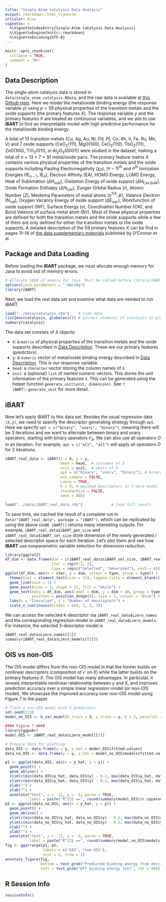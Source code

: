 ```yaml
---
title: "Single-Atom Catalysis Data Analysis"
output: rmarkdown::html_vignette
urlcolor: blue
vignette: >
  %\VignetteIndexEntry{Single-Atom Catalysis Data Analysis}
  %\VignetteEngine{knitr::rmarkdown}
  %\VignetteEncoding{UTF-8}
---
```


```r
knitr::opts_chunk$set(
  collapse = TRUE,
  comment = "#>"
)
```

## Data Description{#data}
The single-atom catalysis data is stored in `data/single_atom_catalysis.RData`, and the raw data is available at [this Github repo](https://github.com/tsenftle/Metal-Oxide-LASSO-lo). Here we model the metal/oxide binding energy (the response variable $y$) using $p=59$ physical properties of the transition metals and the oxide supports (the primary features $X$). The response variable $y$ and the primary features $X$ are treated as continuous variables, and we aim to use **iBART** to find an interpretable model with high predictive performance for the metal/oxide binding energy.

A total of 13 transition metals ($\text{Cu, Ag, Au, Ni, Pd, Pt,}$ $\text{Co, Rh, Ir, Fe, Ru, Mn, V}$) and 7 oxide supports ($\text{CeO}_2(111)$, $\text{MgO}(100)$, $\text{CeO}_2(110)$, $\text{TbO}_2(111)$, $\text{ZnO}(100)$, $\text{TiO}_2(011)$, $\alpha\text{-Al}_2\text{O}_3(0001)$) were studied in the dataset, making a total of $n = 13 \times 7 = 91$ metal/oxide pairs. The primary feature matrix $X$ contains various physical properties of the transition metals and the oxide supports including Pauling Electronegativity ($\chi_P$), $(n-1)^{\text{th}}$ and $n^{\text{th}}$ Ionization Energies ($\text{IE}_{n-1}$, $\text{IE}_n$), Electron Affinity ($\text{EA}$), $\text{HOMO}$ Energy, $\text{LUMO}$ Energy, Heat of Sublimation ($\Delta H_{\text{sub}}$), Oxidation Energy of oxide support ($\Delta H_{\text{f,ox,bulk}}$), Oxide Formation Enthalpy ($\Delta H_{\text{f,ox}}$), Zunger Orbital Radius ($r$), Atomic Number ($Z$), Meidema Parameters of metal atoms $(\eta^{1/3}, \varphi)$, Valance Electron ($\text{N}_{\text{val}}$), Oxygen Vacancy Energy of oxide support ($\Delta\text{E}_{\text{vac}}$), Workfunction of oxide support $(\text{WF})$, Surface Energy ($\gamma$), Coordination Number ($\text{CN}$), and Bond Valence of surface metal atom ($\text{BV}$). Most of these physical properties are defined for both the transition metals and the oxide supports while a few of them are only defined for either the transition metals or the oxide supports. A detailed description of the 59 primary features $X$ can be find in pages 11--14 of [the data supplementary materials](https://static-content.springer.com/esm/art%3A10.1038%2Fs41929-018-0094-5/MediaObjects/41929_2018_94_MOESM1_ESM.pdf) published by O'Connor et al.


## Package and Data Loading
Before loading the **iBART** package, we must allocate enough memory for Java to avoid out of memory errors.

```r
# Allocate 10GB of memory for Java. Must be called before library(iBART)
options(java.parameters = "-Xmx10g") 
library(iBART)
```
Next, we load the real data set and examine what data are needed to run iBART.
```r
load("../data/catalysis.rda")    # load data
list2env(catalysis, globalenv()) # extract elements of catalysis to global environment
summary(catalysis)
```
The data set consists of 4 objects:

+ `X`: a `matrix` of physical properties of the transition metals and the oxide supports described in [Data Description](#data). These are our primary features (predictors).
+ `y`: a `numeric` vector of metal/oxide binding energy described in [Data Description](#data). This is our response variable.
+ `head`: a `character` vector storing the column names of `X`.
+ `unit`: a (optional) `list` of named numeric vectors. This stores the unit information of the primary features `X`. This can be generated using the helper function `generate_unit(unit, dimension)`. See `?iBART::generate_unit` for more detail.

## iBART
Now let's apply iBART to this data set. Besides the usual regression data `(X,y)`, we need to specify the descriptor generating strategy through `opt`. Here we specify `opt = c("binary", "unary", "binary")`, meaning there will be 3 iterations and we want to alternate between binary and unary operators, starting with binary operators $\mathcal{O}_b$. We can also use all operators $O$ in an iteration. For example, `opt = c("all", "all")` will apply all operators $O$ for 2 iterations. 
```r
iBART_real_data <- iBART(X = X, y = y,
                         head = head,  # colnames of X
                         unit = unit,  # units of X
                         opt = c("binary", "unary", "binary"), # binary operator first
                         out_sample = FALSE,
                         Lzero = TRUE,
                         K = 5, # maximum descriptors in l-zero model
                         standardize = FALSE,
                         seed = 888)
```

```r
load("../data/iBART_real_data.rda")             # load full result
```

To save time, we cached the result of a complete run in `data("iBART_real_data", package = "iBART")`, which can be replicated by using the above code. `iBART()` returns many interesting outputs. For example, `iBART_real_data$iBART_gen_size` and `iBART_real_data$iBART_sel_size` store dimension of the newly generated / selected descriptor space for each iteration. Let's plot them and see how **iBART** use nonparametric variable selection for dimension reduction.

```r
library(ggplot2)
df_dim <- data.frame(dim = c(iBART_real_data$iBART_sel_size, iBART_real_data$iBART_gen_size),
                     iter = rep(0:3, 2),
                     type = rep(c("Selected", "Generated"), each = 4))
ggplot(df_dim, aes(x = iter, y = dim, colour = type, group = type)) +
  theme(text = element_text(size = 15), legend.title = element_blank()) +
  geom_line(size = 1) +
  geom_point(size = 3, shape = 21, fill = "white") +
  geom_text(data = df_dim, aes(label = dim, y = dim + 40, group = type),
            position = position_dodge(0), size = 5, colour = "blue") +
  labs(x = "Iteration", y = "Number of descriptors") +
  scale_x_continuous(breaks = c(0, 1, 2, 3))
```

We can access the selected $k$-descriptor via `iBART_real_data$Lzero_names` and the corresponding regression model in `iBART_real_data$Lzero_models`. For instance, the selected 3-descriptor model is

```r
iBART_real_data$Lzero_names[[3]]
summary(iBART_real_data$Lzero_models[[3]])
```

## OIS vs non-OIS
The OIS model differs from the non-OIS model in that the former builds on nonlinear descriptors (composition of $\mathcal{O}$ on $X$) while the latter builds on the primary features $X$. The OIS model has many advantages. In particular, it reveals interpretable nonlinear relationship between $y$ and $X$, and improves prediction accuracy over a simple linear regression model (or non-OIS model). We showcase the improved accuracy over non-OIS model using Figure 7 in the paper.

```r
# Train a non-OIS model with 3 predictors
set.seed(123)
model_no_OIS <- k_var_model(X_train = X, y_train = y, k = 3, parallel = FALSE)

#### Figure 7 ####
library(ggpubr)
model_OIS <- iBART_real_data$Lzero_model[[3]]

# Prepare data for plotting
data_OIS <- data.frame(y = y, y_hat = model_OIS$fitted.values)
data_no_OIS <- data.frame(y = y, y_hat = model_no_OIS$models$fitted.values)

p1 <- ggplot(data_OIS, aes(x = y_hat, y = y)) +
  geom_point() +
  geom_abline() +
  xlim(c(min(data_OIS$y_hat, data_OIS$y) - 0.2, max(data_OIS$y_hat, data_OIS$y) + 0.2)) +
  ylim(c(min(data_OIS$y_hat, data_OIS$y) - 0.2, max(data_OIS$y_hat, data_OIS$y) + 0.2)) +
  xlab("") +
  ylab("") +
  annotate("text", x = -12, y = -3, parse = TRUE,
           label = paste("R^{2} ==", round(summary(model_OIS)$r.squared, 4)))
p2 <- ggplot(data_no_OIS, aes(x = y_hat, y = y)) +
  geom_point() +
  geom_abline() +
  xlim(c(min(data_no_OIS$y_hat, data_no_OIS$y) - 0.2, max(data_no_OIS$y_hat, data_no_OIS$y) + 0.2)) +
  ylim(c(min(data_no_OIS$y_hat, data_no_OIS$y) - 0.2, max(data_no_OIS$y_hat, data_no_OIS$y) + 0.2)) +
  xlab("") +
  ylab("") +
  annotate("text", x = -12, y = -3, parse = TRUE,
           label = paste("R^{2} ==", round(summary(model_no_OIS$models)$r.squared, 4)))
fig <- ggarrange(p1, p2,
                 labels = c("OIS", "non-OIS"),
                 ncol = 2, nrow = 1)
annotate_figure(fig,
                bottom = text_grob("Predicted binding energy from descriptors (eV)"),
                left = text_grob("DFT binding energy (eV)", rot = 90))
```

## R Session Info
```r
sessionInfo()
```
